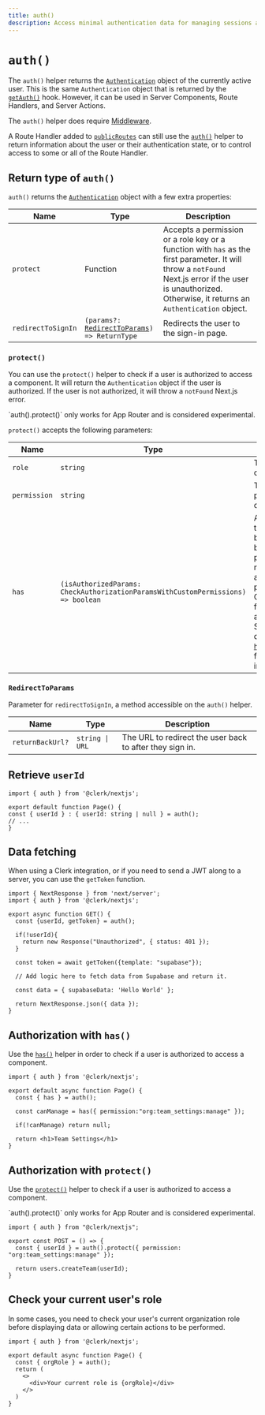 ```yaml
---
title: auth()
description: Access minimal authentication data for managing sessions and data fetching.
---
```


# `auth()`

The `auth()` helper returns the [`Authentication`](/docs/references/nextjs/authentication-object) object of the currently active user. This is the same `Authentication` object that is returned by the [`getAuth()`](/docs/references/nextjs/get-auth) hook. However, it can be used in Server Components, Route Handlers, and Server Actions.

The `auth()` helper does require [Middleware](/docs/references/nextjs/auth-middleware). 

A Route Handler added to [`publicRoutes`](/docs/references/nextjs/auth-middleware#making-pages-public-using-public-routes) can still use the [`auth()`](/docs/references/nextjs/auth) helper to return information about the user or their authentication state, or to control access to some or all of the Route Handler.

## Return type of `auth()`

`auth()` returns the [`Authentication`](/docs/references/nextjs/authentication-object) object with a few extra properties:

| Name | Type | Description |
| --- | --- | --- |
| `protect` | Function | Accepts a permission or a role key or a function with `has` as the first parameter. It will throw a `notFound` Next.js error if the user is unauthorized. Otherwise, it returns an `Authentication` object. |
| `redirectToSignIn` | <code>(params?: [RedirectToParams](#redirect-to-params)) => ReturnType</code> | Redirects the user to the sign-in page. |

### `protect()`

You can use the `protect()` helper to check if a user is authorized to access a component. It will return the `Authentication` object if the user is authorized. If the user is not authorized, it will throw a `notFound` Next.js error.

<Callout type="warning">
  `auth().protect()` only works for App Router and is considered experimental.
</Callout>

`protect()` accepts the following parameters:

| Name | Type | Description |
| --- | --- | --- |
| `role` | `string` | The role to check for. |
| `permission` | `string` | The permission to check for. |
| `has` | <code>(isAuthorizedParams: CheckAuthorizationParamsWithCustomPermissions) => boolean</code> | A function that returns a boolean based on the permission or role provided as parameter. Can be used for authorization. See the dedicated [`has()`](/docs/references/nextjs/authentication-object#has) section for more information. |

### `RedirectToParams`

Parameter for `redirectToSignIn`, a method accessible on the `auth()` helper.

| Name | Type | Description |
| --- | --- | --- |
| `returnBackUrl?` | `string \| URL` | The URL to redirect the user back to after they sign in. |

## Retrieve `userId`

```tsx filename="app/page.[jsx/tsx]"
import { auth } from '@clerk/nextjs';

export default function Page() {
const { userId } : { userId: string | null } = auth();
// ...
}
```

## Data fetching

When using a Clerk integration, or if you need to send a JWT along to a server, you can use the `getToken` function.

```tsx filename="app/api/example/route.[jsx/tsx]"
import { NextResponse } from 'next/server';
import { auth } from '@clerk/nextjs';

export async function GET() {
  const {userId, getToken} = auth();

  if(!userId){
    return new Response("Unauthorized", { status: 401 });
  }

  const token = await getToken({template: "supabase"});

  // Add logic here to fetch data from Supabase and return it.
  
  const data = { supabaseData: 'Hello World' };
  
  return NextResponse.json({ data });
}
```

## Authorization with `has()`

Use the [`has()`](/docs/references/nextjs/authentication-object#has) helper in order to check if a user is authorized to access a component.

```tsx filename="app/page.tsx"
import { auth } from '@clerk/nextjs';

export default async function Page() {
  const { has } = auth();

  const canManage = has({ permission:"org:team_settings:manage" });

  if(!canManage) return null;  

  return <h1>Team Settings</h1>
}
```

## Authorization with `protect()`

Use the [`protect()`](#protect) helper to check if a user is authorized to access a component.

<Callout type="warning">
  `auth().protect()` only works for App Router and is considered experimental.
</Callout>

```tsx filename="app/api/route.[js/ts]"
import { auth } from "@clerk/nextjs";

export const POST = () => {
  const { userId } = auth().protect({ permission: "org:team_settings:manage" });

  return users.createTeam(userId);
}
```

## Check your current user's role

In some cases, you need to check your user's current organization role before displaying data or allowing certain actions to be performed.

```tsx filename="app/page.[jsx/tsx]"
import { auth } from '@clerk/nextjs';

export default async function Page() {
  const { orgRole } = auth();
  return (
    <>
      <div>Your current role is {orgRole}</div>
    </>
  )
}
```